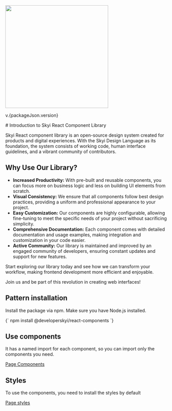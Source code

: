 
<Meta title="Introduction/Introduction" />

<Unstyled>
  <div class="flex w-full flex-col justify-center items-center bg-neutral-dark text-neutral-white rounded-md mb-4 p-4">
    <img src="/skyi_logo_white.png" width="320px" />
    <p class='text-xl'>
      v.{packageJson.version}
    </p>
  </div>
</Unstyled>

<div class="p-4">
  # Introduction to Skyi React Component Library

  Skyi React component library is an open-source design system created for products and digital experiences. 
  With the Skyi Design Language as its foundation, the system consists of working code, human interface guidelines, and a vibrant community of contributors.

  ## Why Use Our Library?

  - **Increased Productivity:** With pre-built and reusable components, you can focus more on business logic and less on building UI elements from scratch.
  - **Visual Consistency:** We ensure that all components follow best design practices, providing a uniform and professional appearance to your project.
  - **Easy Customization:** Our components are highly configurable, allowing fine-tuning to meet the specific needs of your project without sacrificing simplicity.
  - **Comprehensive Documentation:** Each component comes with detailed documentation and usage examples, making integration and customization in your code easier.
  - **Active Community:** Our library is maintained and improved by an engaged community of developers, ensuring constant updates and support for new features.

  Start exploring our library today and see how we can transform your workflow, making frontend development more efficient and enjoyable.

  Join us and be part of this revolution in creating web interfaces!
</div>

## Pattern installation

Install the package via npm. Make sure you have Node.js installed.

<Unstyled>
  <Copy language='bash'>
    {`
      npm install @developerskyi/react-components
    `}
  </Copy>
</Unstyled>

## Use components

It has a named import for each component, so you can import only the components you need.

<a href="https://ui.skyi.com.br/?path=/docs/components-buttons-button--docs"> Page Components </a>

## Styles
To use the components, you need to install the styles by default

<a href="https://ui.skyi.com.br/?path=/docs/introduction-style--docs"> Page styles </a>
